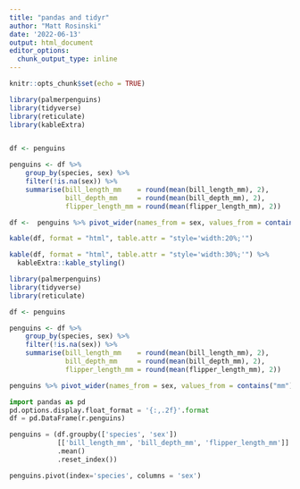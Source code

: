 ---
title: "pandas and tidyr"
author: "Matt Rosinski"
date: '2022-06-13'
output: html_document
editor_options: 
  chunk_output_type: inline
---

```{r setup, include=FALSE}
knitr::opts_chunk$set(echo = TRUE)

```

```{r}
library(palmerpenguins)
library(tidyverse)
library(reticulate)
library(kableExtra)


df <- penguins

penguins <- df %>%
    group_by(species, sex) %>%
    filter(!is.na(sex)) %>%
    summarise(bill_length_mm    = round(mean(bill_length_mm), 2),
              bill_depth_mm     = round(mean(bill_depth_mm), 2),
              flipper_length_mm = round(mean(flipper_length_mm), 2))

df <-  penguins %>% pivot_wider(names_from = sex, values_from = contains("mm"))

kable(df, format = "html", table.attr = "style='width:20%;'")

kable(df, format = "html", table.attr = "style='width:30%;'") %>% 
  kableExtra::kable_styling()
```


```{r}
library(palmerpenguins)
library(tidyverse)
library(reticulate)

df <- penguins

penguins <- df %>%
    group_by(species, sex) %>%
    filter(!is.na(sex)) %>%
    summarise(bill_length_mm    = round(mean(bill_length_mm), 2),
              bill_depth_mm     = round(mean(bill_depth_mm), 2),
              flipper_length_mm = round(mean(flipper_length_mm), 2))

penguins %>% pivot_wider(names_from = sex, values_from = contains("mm"))

```

```{python}
import pandas as pd
pd.options.display.float_format = '{:,.2f}'.format
df = pd.DataFrame(r.penguins)

penguins = (df.groupby(['species', 'sex'])
            [['bill_length_mm', 'bill_depth_mm', 'flipper_length_mm']]
            .mean()
            .reset_index())

penguins.pivot(index='species', columns = 'sex')

```

